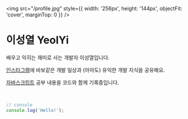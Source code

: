 <img
  src="/profile.jpg"
  style={{ width: '256px', height: '144px', objectFit: 'cover', marginTop: 0 }}
/>

# 이성열 YeolYi

배우고 익히는 재미로 사는 개발자 이성열입니다.

[인스타그램](https://instagram.com/yeolyii)에 바보같은 개발 일상과 (아마도) 유익한 개발 지식을 공유해요.

[자바스크립트](./js) 공부 내용을 코드와 함께 기록중입니다.

<br />

```js
// console
console.log('Hello!');
```
